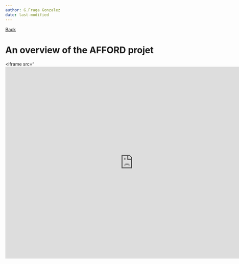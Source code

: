 ```yaml
---
author: G.Fraga Gonzalez
date: last-modified
---
```


[Back](index.qmd) 

# An overview of the AFFORD projet {.unnumbered}

<iframe src="<iframe src="https://docs.google.com/presentation/d/e/2PACX-1vTn6WHH_58YTQKZ0ChOoKLtZGwEHuE6fY72QvS-pIoCv0vHdIUzPmMvU0MYvWYDyw/embed?start=false&loop=false&delayms=3000" frameborder="0" width="800" height="600"  allowfullscreen="true" mozallowfullscreen="true" webkitallowfullscreen="true"></iframe> 



  
